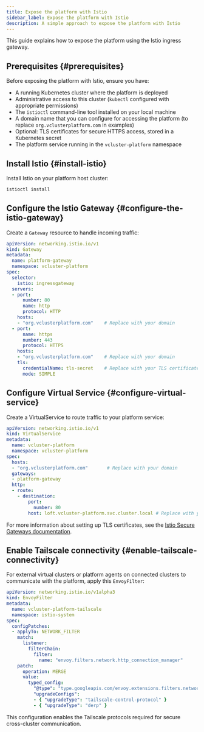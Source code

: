 ```yaml
---
title: Expose the platform with Istio
sidebar_label: Expose the platform with Istio
description: A simple approach to expose the platform with Istio
---
```


This guide explains how to expose the platform using the Istio ingress gateway.

<!-- vale off -->

## Prerequisites {#prerequisites}

Before exposing the platform with Istio, ensure you have:

- A running Kubernetes cluster where the platform is deployed
- Administrative access to this cluster (`kubectl` configured with appropriate permissions)
- The `istioctl` command-line tool installed on your local machine
- A domain name that you can configure for accessing the platform (to replace `org.vclusterplatform.com` in examples)
- Optional: TLS certificates for secure HTTPS access, stored in a Kubernetes secret
- The platform service running in the `vcluster-platform` namespace


## Install Istio {#install-istio}

Install Istio on your platform host cluster:

```bash title="Install Istio on your cluster"
istioctl install
```

## Configure the Istio Gateway {#configure-the-istio-gateway}

Create a `Gateway` resource to handle incoming traffic:

```yaml title="Create Gateway resource"
apiVersion: networking.istio.io/v1
kind: Gateway       
metadata:
  name: platform-gateway
  namespace: vcluster-platform
spec:
  selector:              
    istio: ingressgateway
  servers:
  - port:         
      number: 80
      name: http    
      protocol: HTTP                                  
    hosts:
    - "org.vclusterplatform.com"    # Replace with your domain
  - port:
      name: https
      number: 443
      protocol: HTTPS
    hosts:
    - "org.vclusterplatform.com"    # Replace with your domain
    tls:
      credentialName: tls-secret    # Replace with your TLS certificate secret
      mode: SIMPLE
```

## Configure Virtual Service {#configure-virtual-service}

Create a VirtualService to route traffic to your platform service:

```yaml title="Create VirtualService resource"
apiVersion: networking.istio.io/v1
kind: VirtualService
metadata:
  name: vcluster-platform
  namespace: vcluster-platform
spec:
  hosts:
  - "org.vclusterplatform.com"       # Replace with your domain
  gateways:
  - platform-gateway
  http:
  - route:
    - destination:
        port:
          number: 80
        host: loft.vcluster-platform.svc.cluster.local # Replace with your platform service
```

For more information about setting up TLS certificates, see the [Istio Secure Gateways documentation](https://istio.io/latest/docs/tasks/traffic-management/ingress/secure-ingress/).

## Enable Tailscale connectivity {#enable-tailscale-connectivity}

For external virtual clusters or platform agents on connected clusters to communicate with the platform, apply this `EnvoyFilter`:

```yaml title="Apply EnvoyFilter for Tailscale connectivity"
apiVersion: networking.istio.io/v1alpha3
kind: EnvoyFilter
metadata:
  name: vcluster-platform-tailscale
  namespace: istio-system
spec:
  configPatches:
  - applyTo: NETWORK_FILTER
    match:
      listener:
        filterChain:
          filter:
            name: "envoy.filters.network.http_connection_manager"
    patch:
      operation: MERGE
      value:
        typed_config:
          "@type": "type.googleapis.com/envoy.extensions.filters.network.http_connection_manager.v3.HttpConnectionManager"
          "upgradeConfigs":
          - { "upgradeType": "tailscale-control-protocol" }
          - { "upgradeType": "derp" }
```

This configuration enables the Tailscale protocols required for secure cross-cluster communication.